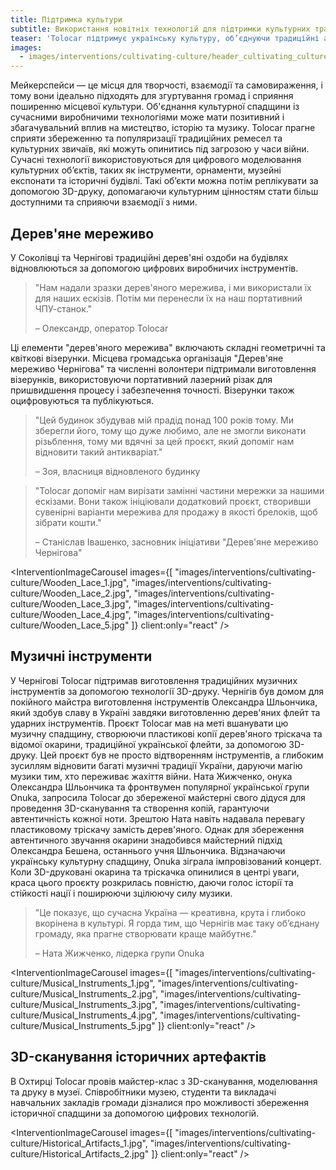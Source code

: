 ```yaml
---
title: Підтримка культури
subtitle: Використання новітніх технологій для підтримки культурних традицій
teaser: 'Tolocar підтримує українську культуру, об’єднуючи традиційні активності з сучасними цифровими технологіями. Завдяки цьому культура та культурна спадщина стають доступнішими для широкої аудиторії та своєрідною “віддушиною” у важкі часи. Збереження культури та вірність її цінностям можуть бути актом спротиву, що гуртує суспільство та дарує надію.'
images:
  - images/interventions/cultivating-culture/header_cultivating_culture.jpg
---
```


Мейкерспейси — це місця для творчості, взаємодії та самовираження, і тому вони ідеально підходять для згуртування громад і сприяння поширенню місцевої культури. Об'єднання культурної спадщини із сучасними виробничими технологіями може мати позитивний і збагачувальний вплив на мистецтво, історію та музику. Tolocar прагне сприяти збереженню та популяризації традиційних ремесел та культурних звичаїв, які можуть опинитись під загрозою у часи війни. Сучасні технології використовуються для цифрового моделювання культурних об’єктів, таких як інструменти, орнаменти, музейні експонати та історичні будівлі. Такі об’єкти можна потім реплікувати за допомогою 3D-друку,  допомагаючи культурним цінностям стати більш доступними та сприяючи взаємодії з ними.

## Дерев'яне мереживо
У Соколівці та Чернігові традиційні дерев'яні оздоби на будівлях відновлюються за допомогою цифрових виробничих інструментів. 

> "Нам надали зразки дерев'яного мережива, і ми використали їх для наших ескізів. Потім ми перенесли їх на наш портативний ЧПУ-станок."
> 
> – Олександр, оператор Tolocar

Ці елементи "дерев'яного мережива" включають складні геометричні та квіткові візерунки. Місцева громадська організація "Дерев'яне мереживо Чернігова" та численні волонтери підтримали виготовлення візерунків, використовуючи портативний лазерний різак для пришвидшення процесу і забезпечення точності. Візерунки також оцифровуються та публікуються.

> "Цей будинок збудував мій прадід понад 100 років тому. Ми зберегли його, тому що дуже любимо, але не змогли виконати різьблення, тому ми вдячні за цей проєкт, який допоміг нам відновити такий антикваріат."
> 
> – Зоя, власниця відновленого будинку

> "Tolocar допоміг нам вирізати замінні частини мережки за нашими ескізами. Вони також ініціювали додатковий проєкт, створивши сувенірні варіанти мережива для продажу в якості брелоків, щоб зібрати кошти."
> 
> – Станіслав Івашенко, засновник ініціативи "Дерев'яне мереживо Чернігова"

<InterventionImageCarousel
  images={[
    "images/interventions/cultivating-culture/Wooden_Lace_1.jpg",
    "images/interventions/cultivating-culture/Wooden_Lace_2.jpg",
    "images/interventions/cultivating-culture/Wooden_Lace_3.jpg",
    "images/interventions/cultivating-culture/Wooden_Lace_4.jpg",
    "images/interventions/cultivating-culture/Wooden_Lace_5.jpg"
  ]}
  client:only="react"
/>

## Музичні інструменти
У Чернігові Tolocar підтримав виготовлення традиційних музичних інструментів за допомогою технології 3D-друку. Чернігів був домом для покійного майстра виготовлення інструментів Олександра Шльончика, який здобув славу в Україні завдяки виготовленню дерев'яних флейт та ударних інструментів. Проєкт Tolocar мав на меті вшанувати цю музичну спадщину, створюючи пластикові копії дерев'яного тріскача та відомої окарини, традиційної української флейти, за допомогою 3D-друку. Цей проєкт був не просто відтворенням інструментів, а глибоким зусиллям відновити багаті музичні традиції України, даруючи магію музики тим, хто переживає жахіття війни. Ната Жижченко, онука Олександра Шльончика та фронтвумен популярної української групи Onuka, запросила Tolocar до збереженої майстерні свого дідуся для проведення 3D-сканування та створення копій, гарантуючи автентичність кожної ноти. Зрештою Ната навіть надавала перевагу пластиковому тріскачу замість дерев'яного. Однак для збереження автентичного звучання окарини знадобився майстерний підхід Олександра Бешена, останнього учня Шльончика. Відзначаючи українську культурну спадщину, Onuka зіграла імпровізований концерт. Коли 3D-друковані окарина та тріскачка опинилися в центрі уваги, краса цього проєкту розкрилась повністю, даючи голос історії та стійкості нації і поширюючи зцілюючу силу музики.

> "Це показує, що сучасна Україна — креативна, крута і глибоко вкорінена в культурі. Я горда тим, що Чернігів має таку об’єднану громаду, яка прагне створювати краще майбутнє."
> 
> – Ната Жижченко, лідерка групи Onuka

<InterventionImageCarousel
  images={[
    "images/interventions/cultivating-culture/Musical_Instruments_1.jpg",
    "images/interventions/cultivating-culture/Musical_Instruments_2.jpg",
    "images/interventions/cultivating-culture/Musical_Instruments_3.jpg",
    "images/interventions/cultivating-culture/Musical_Instruments_4.jpg",
    "images/interventions/cultivating-culture/Musical_Instruments_5.jpg"
  ]}
  client:only="react"
/>

## 3D-сканування історичних артефактів
В Охтирці Tolocar провів майстер-клас з 3D-сканування, моделювання та друку в музеї. Співробітники музею, студенти та викладачі навчальних закладів громади дізналися про можливості збереження історичної спадщини за допомогою цифрових технологій.

<InterventionImageCarousel
  images={[
    "images/interventions/cultivating-culture/Historical_Artifacts_1.jpg",
    "images/interventions/cultivating-culture/Historical_Artifacts_2.jpg"
  ]}
  client:only="react"
/>
